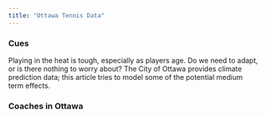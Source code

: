 ```yaml
---
title: "Ottawa Tennis Data"
---
```


### Cues

Playing in the heat is tough, especially as players age. Do we need to adapt, or is there nothing to worry about? The City of Ottawa provides climate prediction data; this article tries to model some of the potential medium term effects.

### Coaches in Ottawa
